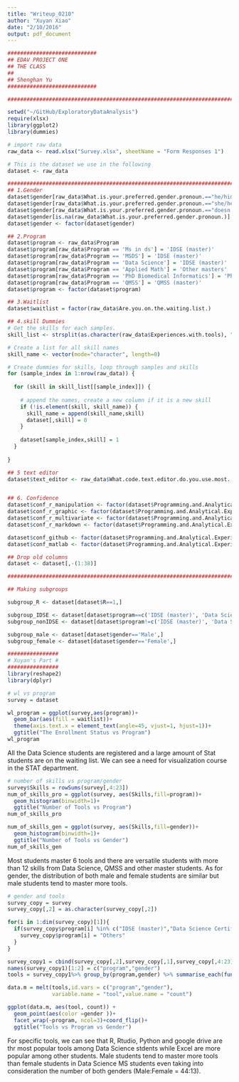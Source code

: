 ```yaml
---
title: "Writeup_0210"
author: "Xuyan Xiao"
date: "2/10/2016"
output: pdf_document
---
```

```r
############################
## EDAV PROJECT ONE
## THE CLASS
## 
## Shenghan Yu
############################

###########################################################################################

setwd("~/GitHub/ExploratoryDataAnalysis")
require(xlsx)
library(ggplot2)
library(dummies)

# import raw data
raw_data <- read.xlsx("Survey.xlsx", sheetName = "Form Responses 1")

# This is the dataset we use in the following 
dataset <- raw_data

###########################################################################################
## 1.Gender
dataset$gender[raw_data$What.is.your.preferred.gender.pronoun.=="he/him"] = "Male"
dataset$gender[raw_data$What.is.your.preferred.gender.pronoun.=="she/her"] = "Female"
dataset$gender[raw_data$What.is.your.preferred.gender.pronoun.=="doesn't matter"] = "Declined to state"
dataset$gender[is.na(raw_data$What.is.your.preferred.gender.pronoun.)] = "Declined to state"
dataset$gender <- factor(dataset$gender)

## 2.Program
dataset$program <- raw_data$Program
dataset$program[raw_data$Program == 'Ms in ds'] = 'IDSE (master)'
dataset$program[raw_data$Program == 'MSDS'] = 'IDSE (master)'
dataset$program[raw_data$Program == 'Data Science'] = 'IDSE (master)'
dataset$program[raw_data$Program == 'Applied Math'] = 'Other masters'
dataset$program[raw_data$Program == 'PhD Biomedical Informatics'] = 'Ph.D.'
dataset$program[raw_data$Program == 'QMSS'] = 'QMSS (master)'
dataset$program <- factor(dataset$program)

## 3.Waitlist
dataset$waitlist = factor(raw_data$Are.you.on.the.waiting.list.)

## 4.skill Dummies
# Get the skills for each samples.
skill_list <- strsplit(as.character(raw_data$Experiences.with.tools), ", ")

# Create a list for all skill names
skill_name <- vector(mode="character", length=0)

# Create dummies for skills, loop through samples and skills
for (sample_index in 1:nrow(raw_data)) {
  
  for (skill in skill_list[[sample_index]]) {
    
    # append the names, create a new column if it is a new skill
    if (!is.element(skill, skill_name)) {
      skill_name = append(skill_name,skill)
      dataset[,skill] = 0
    }
    
    dataset[sample_index,skill] = 1
  }
  
}

## 5 text editor
dataset$text_editor <- raw_data$What.code.text.editor.do.you.use.most.


## 6. Confidence
dataset$conf_r_manipulation <- factor(dataset$Programming.and.Analytical.Experiences..R..data.manipulation.and.modeling.,levels=c('None','A little', 'Confident', 'Expert'), ordered= TRUE) 
dataset$conf_r_graphic <- factor(dataset$Programming.and.Analytical.Experiences..R..graphic.basics..base..lattice..grid.etc....  ,levels=c('None','A little', 'Confident', 'Expert'), ordered= TRUE)
dataset$conf_r_multivariate <- factor(dataset$Programming.and.Analytical.Experiences..R..advanced..multivariate.data.analysis..e.g..spatiotemporal.data..visualization.and.modeling..    ,levels=c('None','A little', 'Confident', 'Expert'), ordered= TRUE)
dataset$conf_r_markdown <- factor(dataset$Programming.and.Analytical.Experiences..Reproducible.documentation.with.R..e.g..R.Markdown..  ,levels=c('None','A little', 'Confident', 'Expert'), ordered= TRUE)

dataset$conf_github <- factor(dataset$Programming.and.Analytical.Experiences..Github.,levels=c('None','A little', 'Confident', 'Expert'), ordered= TRUE)
dataset$conf_matlab <- factor(dataset$Programming.and.Analytical.Experiences..Matlab..data.manipulation..analysis..visualization.and.modeling.  ,levels=c('None','A little', 'Confident', 'Expert'), ordered= TRUE)

## Drop old columns
dataset <- dataset[,-(1:38)]

##################################################################################################

## Making subgroups

subgroup_R <- dataset[dataset$R==1,] 

subgroup_IDSE <- dataset[dataset$program==c('IDSE (master)', 'Data Science Certification'),] 
subgroup_nonIDSE <- dataset[dataset$program!=c('IDSE (master)', 'Data Science Certification'),] 

subgroup_male <- dataset[dataset$gender=='Male',] 
subgroup_female <- dataset[dataset$gender=='Female',] 
```

```r
################
# Xuyan's Part #
################
library(reshape2)
library(dplyr)

# wl vs program
survey = dataset

wl_program = ggplot(survey,aes(program))+
  geom_bar(aes(fill = waitlist))+
  theme(axis.text.x = element_text(angle=45, vjust=1, hjust=1))+
  ggtitle("The Enrollment Status vs Program")
wl_program
```

All the Data Science students are registered and a large amount of Stat students are on the waiting list. We can see a need for visualization course in the STAT department.

```r
# number of skills vs program/gender
survey$Skills = rowSums(survey[,4:23])
num_of_skills_pro = ggplot(survey, aes(Skills,fill=program))+
  geom_histogram(binwidth=1)+
  ggtitle("Number of Tools vs Program")
num_of_skills_pro

num_of_skills_gen = ggplot(survey, aes(Skills,fill=gender))+
  geom_histogram(binwidth=1)+
  ggtitle("Number of Tools vs Gender")
num_of_skills_gen
```

Most students master 6 tools and there are versatile students with more than 12 skills from Data Science, QMSS and other master students. As for gender, the distribution of both male and female students are similar but male students tend to master more tools.

```r
# gender and tools
survey_copy = survey
survey_copy[,2] = as.character(survey_copy[,2])

for(i in 1:dim(survey_copy)[1]){
  if(survey_copy$program[i] %in% c("IDSE (master)","Data Science Certification")==FALSE){
    survey_copy$program[i] = "Others"
  }
}

survey_copy1 = cbind(survey_copy[,2],survey_copy[,1],survey_copy[,4:23])
names(survey_copy1)[1:2] = c("program","gender")
tools = survey_copy1%>% group_by(program,gender) %>% summarise_each(funs(sum))

data.m = melt(tools,id.vars = c("program","gender"),
              variable.name = "tool",value.name = "count")

ggplot(data.m, aes(tool, count)) +   
  geom_point(aes(color =gender ))+
  facet_wrap(~program, ncol=3)+coord_flip()+
  ggtitle("Tools vs Program vs Gender")
```

For specific tools, we can see that R, Rtudio, Python and google drive are thr most popular tools among Data Science stdents while Excel are more popular among other students. Male students tend to master more tools than female students in Data Science MS students even taking into consideration the number of both genders (Male:Female = 44:13).